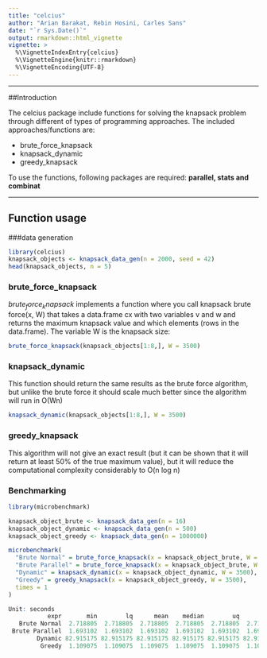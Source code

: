 ```yaml
---
title: "celcius"
author: "Arian Barakat, Rebin Hosini, Carles Sans"
date: "`r Sys.Date()`"
output: rmarkdown::html_vignette
vignette: >
  %\VignetteIndexEntry{celcius}
  %\VignetteEngine{knitr::rmarkdown}
  %\VignetteEncoding{UTF-8}
---
```


************************************************

##Introduction

The celcius package include functions for solving the knapsack problem through different of types of programming approaches. The included approaches/functions are: 

- brute_force_knapsack
- knapsack_dynamic
- greedy_knapsack

To use the functions, following packages are required: **parallel, stats and combinat**


************************************************

## Function usage

###data generation

```r
library(celcius)
knapsack_objects <- knapsack_data_gen(n = 2000, seed = 42)
head(knapsack_objects, n = 5)
```


### brute_force_knapsack

$brute_force_knapsack$ implements a function where you call knapsack brute force(x, W) that takes a data.frame cx with two variables v and w and returns the maximum knapsack value and which elements (rows in the data.frame). The variable W is the knapsack size:

```r
brute_force_knapsack(knapsack_objects[1:8,], W = 3500)
```


### knapsack_dynamic
This function should return the same results as the brute force algorithm, but unlike the brute force it should scale much better since the algorithm will run in O(Wn)

```r
knapsack_dynamic(knapsack_objects[1:8,], W = 3500)
```

### greedy_knapsack
This algorithm will not give an exact result (but it can be shown that it will return at least 50% of the true maximum value), but it will reduce the computational complexity considerably to O(n log n) 

### Benchmarking

```r
library(microbenchmark)

knapsack_object_brute <- knapsack_data_gen(n = 16)
knapsack_object_dynamic <- knapsack_data_gen(n = 500)
knapsack_object_greedy <- knapsack_data_gen(n = 1000000)

microbenchmark(
  "Brute Normal" = brute_force_knapsack(x = knapsack_object_brute, W = 3500),
  "Brute Parallel" = brute_force_knapsack(x = knapsack_object_brute, W = 3500, parallel = TRUE),
  "Dynamic" = knapsack_dynamic(x = knapsack_object_dynamic, W = 3500),
  "Greedy" = greedy_knapsack(x = knapsack_object_greedy, W = 3500),
  times = 1
)
```


```r
Unit: seconds
           expr       min        lq      mean    median        uq       max neval
   Brute Normal  2.718805  2.718805  2.718805  2.718805  2.718805  2.718805     1
 Brute Parallel  1.693102  1.693102  1.693102  1.693102  1.693102  1.693102     1
        Dynamic 82.915175 82.915175 82.915175 82.915175 82.915175 82.915175     1
         Greedy  1.109075  1.109075  1.109075  1.109075  1.109075  1.109075     1

```


